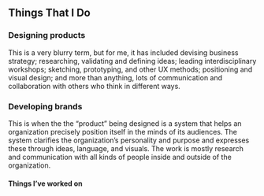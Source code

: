 

## Things That I Do

### Designing products
This is a very blurry term, but for me, it has included devising business strategy; researching, validating and defining ideas; leading interdisciplinary workshops; sketching, prototyping, and other UX methods; positioning and visual design; and more than anything, lots of communication and collaboration with others who think in different ways.

### Developing brands
This is when the the “product” being designed is a system that helps an organization precisely position itself in the minds of its audiences. The system clarifies the organization’s personality and purpose and expresses these through ideas, language, and visuals. The work is mostly research and communication with all kinds of people inside and outside of the organization.  

#### Things I’ve worked on
<!-- <ExampleList items={props.work} /> -->
<Grid posts={props.work} postTemplate={WorkPostCard} postsPerRow="2" />

